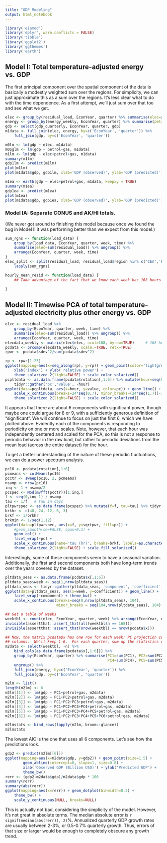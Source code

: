```yaml
---
title: "GDP Modeling"
output: html_notebook
---
```


```r
library('eiamod')
library('dplyr', warn.conflicts = FALSE)
library('tibble')
library('ggplot2')
library('ggthemes')
library('earth')
```

## Model I: Total temperature-adjusted energy vs. GDP

The first principal component over the spatial component of the data is basically a modestly
weighted sum over the regions.  For simplicity, we can just approximate this as a sum over
the regions.  It's less clear what to do with the time dependence.  As a first attempt, we'll
just sum over that too and see what we get.

```r
elec <- group_by(residual_load, EconYear, quarter) %>% summarise(elec=sum(residual_load))
energy <- group_by(energy_weekly, EconYear, quarter) %>% summarise(petrol=sum(petrol), gas=sum(gas))
gdp <- select(gdp_quarterly, EconYear, quarter, gdp)
m1data <- full_join(elec, energy, by=c('EconYear', 'quarter')) %>% 
    full_join(gdp, by=c('EconYear', 'quarter'))
```

```r
m0lm <- lm(gdp ~ elec, m1data)
m0pglm <- lm(gdp ~ petrol+gas, m1data)
m1lm <- lm(gdp ~ elec+petrol+gas, m1data)
summary(m1lm)
gdp1lm <- predict(m1lm)
plot(m1lm)
plot(m1data$gdp, gdp1lm, xlab='GDP (observed)', ylab='GDP (predicted)')
```

```r
m1ea <- earth(gdp ~ elec+petrol+gas, m1data, keepxy = TRUE)
summary(m1ea)
gdp1ea <- predict(m1ea)
plot(m1ea)
plot(m1data$gdp, gdp1ea, xlab='GDP (observed)', ylab='GDP (predicted)')
```

### Model IA:  Separate CONUS and AK/HI totals.
(We never got around to finishing this model because once we found the bug in Model II
it was performing better than we expect from this model.)
```r
sum_rgns <- function(load_data) {
    group_by(load_data, EconYear, quarter, week, time) %>% 
    summarise(elec=sum(residual_load)) %>% ungroup() %>%
    arrange(EconYear, quarter, week, time)
}
elec_split <- split(residual_load, residual_load$region %in% c('CEA','HECO')) %>%
    lapply(sum_rgns)

hourly_mean_resid <- function(load_data) {
    ## Take advantage of the fact that we know each week has 168 hours
       
}
```

## Model II:  Timewise PCA of total temperature-adjusted electricity plus other energy vs. GDP

```r
elec <- residual_load %>%
    group_by(EconYear, quarter, week, time) %>% 
    summarise(elec=sum(residual_load)) %>% ungroup() %>%
    arrange(EconYear, quarter, week, time)
elecdata_weekly <- matrix(elec$elec, ncol=168, byrow=TRUE)     # 168 hours in a week
pcdata <- prcomp(elecdata_weekly, scale.=TRUE, retx=TRUE)
rpwr <- pcdata$sdev^2/sum(pcdata$sdev^2)
```

```r
rp <- rpwr[1:25]
ggplot(mapping=aes(x=seq_along(rp), y=rp)) + geom_point(color='lightgrey') + 
    xlab('index') + ylab('relative power') +
    theme_solarized_2(light=FALSE) + scale_color_solarized()
pcpltdata <- as.data.frame(pcdata$rotation[,1:6]) %>% mutate(hour=seq(0,167)) %>%
    tidyr::gather('pc','value', -hour)
ggplot(data=pcpltdata, aes(x=hour, y=value, color=pc)) + geom_line() + facet_wrap(~pc) +
    scale_x_continuous(breaks=24*seq(0,7), minor_breaks=(24*seq(1,7))-12) +
    theme_solarized_2(light=FALSE) + scale_color_solarized()
```

It appears that there are about 6 components with significant power, though maybe one could
argue for 8 or 9, with a sufficiently generous definition of "significant".  We will continue
to focus on just the first 6, which we have plotted above.  Evidently each of the components
is responding to periodicity on one or more scales.  Note, however, that each hour was 
independently centered and scaled for the PCA, so this is not a response to periodic behavior
in the raw load, but rather to periodic deviations from the mean load (across the entire dataset) 
for the hour.

To get a better understanding of the nature of these periodic fluctuations, we can do a power 
spectrum analysis.

```r
pc16 <- pcdata$rotation[,1:6]
pcmeans <- colMeans(pc16)
pcctr <- sweep(pc16, 2, pcmeans)
nsamp <- nrow(pc16)
inq <- 1 + nsamp/2
pcspec <- Mod(mvfft(pcctr))[1:inq,]
f <- seq(0,inq-1) / nsamp
tau <- 1/f   # tau in days
pltpwrspec <- as.data.frame(pcspec) %>% mutate(f=f, tau=tau) %>% tidyr::gather('pc','sqrtpwr', -f, -tau)
brkhr <- c(48, 24, 12, 6, 3)
brkf <- 1/brkhr
brkmin <- 1/seq(1,12)
ggplot(data=pltpwrspec, aes(x=f, y=sqrtpwr, fill=pc)) + 
    #geom_smooth(se=FALSE, span=0.1) + 
    geom_col() +
    facet_wrap(~pc) +
    scale_x_continuous(name='tau (hr)', breaks=brkf, labels=as.character(brkhr), minor_breaks=brkmin) +
    theme_solarized_2(light=FALSE) + scale_fill_solarized()
```

Interestingly, some of these components seem to have a seasonal variation. Additionally, 
the first and second components both have long-term trends over the years covered by the
dataset.
```r
pltdata_seas <- as.data.frame(pcdata$x[,1:6])
pltdata_seas$week <- seq(1,nrow(pltdata_seas))
pltdata_seas <- tidyr::gather(pltdata_seas, 'component', 'coefficient', -week)
ggplot(data=pltdata_seas, aes(x=week, y=coefficient)) + geom_line() +
    facet_wrap(~component) + theme_bw() +
    scale_x_continuous(breaks=seq(0,nrow(pltdata_seas), 104), 
                       minor_breaks = seq(104,nrow(pltdata_seas), 104)-52)
```



```r
## Get a table of weeks
weektbl <- count(elec, EconYear, quarter, week) %>% arrange(EconYear, quarter, week)
invisible(assertthat::assert_that(all(weektbl$n == 168)))
invisible(assertthat::assert_that(nrow(weektbl) == nrow(pcdata$x)))

## Now, the matrix pcdata$x has one row for each week; PC projection coefficients are in 
## columns.  We'll keep 1-6.  For each quarter, sum up the statistics over weeks.
m2data <- select(weektbl, -n) %>% 
    bind_cols(as.data.frame(pcdata$x[,1:6])) %>%
    group_by(EconYear, quarter) %>% summarise(PC1=sum(PC1), PC2=sum(PC2), PC3=sum(PC3),
                                              PC4=sum(PC4), PC5=sum(PC5), PC6=sum(PC6)) %>%
    ungroup() %>%
    full_join(energy, by=c('EconYear', 'quarter')) %>%
    full_join(gdp, by=c('EconYear', 'quarter')) 

m2lm <- list()
length(m2lm) <- 6
m2lm[[1]] <- lm(gdp ~ PC1+petrol+gas, m2data)
m2lm[[2]] <- lm(gdp ~ PC1+PC2+petrol+gas, m2data)
m2lm[[3]] <- lm(gdp ~ PC1+PC2+PC3+petrol+gas, m2data)
m2lm[[4]] <- lm(gdp ~ PC1+PC2+PC3+PC4+petrol+gas, m2data)
m2lm[[5]] <- lm(gdp ~ PC1+PC2+PC3+PC4+PC5+petrol+gas, m2data)
m2lm[[6]] <- lm(gdp ~ PC1+PC2+PC3+PC4+PC5+PC6+petrol+gas, m2data)

m2lmstats <- bind_rows(lapply(m2lm, broom::glance))
m2lmstats
```

The lowest AIC is the one that uses all 6 components.  Let's see how the predictions look.
```r
gdp2 <- predict(m2lm[[6]])
ggplot(mapping=aes(x=m2data$gdp, y=gdp2)) + geom_point(size=1.5) + 
        geom_abline(intercept=0, slope=1, size=0.8) +
        xlab('Observed GDP (Billion USD)') + ylab('Predicted GDP') +
        theme_bw()
rerr <- (gdp2-m2data$gdp)/m2data$gdp * 100
summary(rerr)
summary(abs(rerr))
ggplot(mapping=aes(x=rerr)) + geom_dotplot(binwidth=0.5) +
    theme_bw() + 
    scale_y_continuous(NULL, breaks=NULL)
```
This is actually not bad, considering the simplicity of the model.  However, it's not great
in absolute terms.  The median absolute error is `r signif(median(abs(rerr)), 2)`%.  Annualized 
quarterly GDP growth rates are usually between 2-3%, or 0.5-0.7% quarterly growth.  Thus,
errors of that size or larger would be enough to completely obscure any growth trend.  
